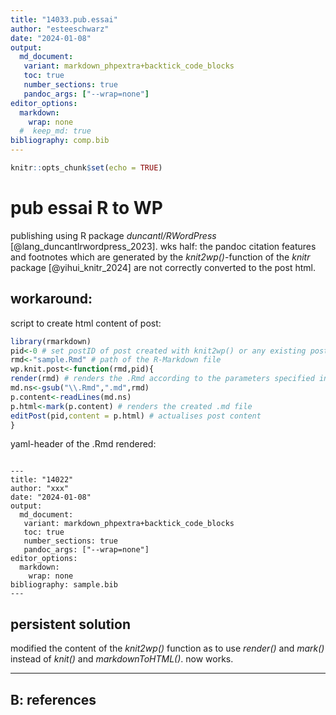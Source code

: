 ```yaml
---
title: "14033.pub.essai"
author: "esteeschwarz"
date: "2024-01-08"
output: 
  md_document:
   variant: markdown_phpextra+backtick_code_blocks
   toc: true
   number_sections: true
   pandoc_args: ["--wrap=none"]
editor_options:
  markdown:
    wrap: none
  #  keep_md: true
bibliography: comp.bib
---
```


```r
knitr::opts_chunk$set(echo = TRUE)
```

# pub essai R to WP
publishing using R package *duncantl/RWordPress* [@lang_duncantlrwordpress_2023]. wks half: the pandoc citation features and footnotes which are generated by the *knit2wp()*-function of the *knitr* package [@yihui_knitr_2024] are not correctly converted to the post html.

## workaround:
script to create html content of post:
```r


library(rmarkdown)
pid<-0 # set postID of post created with knit2wp() or any existing post
rmd<-"sample.Rmd" # path of the R-Markdown file
wp.knit.post<-function(rmd,pid){
render(rmd) # renders the .Rmd according to the parameters specified in the YAML header of the .Rmd
md.ns<-gsub("\\.Rmd",".md",rmd)
p.content<-readLines(md.ns)
p.html<-mark(p.content) # renders the created .md file
editPost(pid,content = p.html) # actualises post content
}
```

yaml-header of the .Rmd rendered:

```{}

---
title: "14022"
author: "xxx"
date: "2024-01-08"
output: 
  md_document:
   variant: markdown_phpextra+backtick_code_blocks
   toc: true
   number_sections: true
   pandoc_args: ["--wrap=none"]
editor_options:
  markdown:
    wrap: none
bibliography: sample.bib
---
```

## persistent solution
modified the content of the *knit2wp()* function as to use *render()* and *mark()* instead of *knit()* and *markdownToHTML()*. now works.

---
## B: references